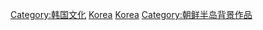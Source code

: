{{韓國行政區劃分類導航|背景作品}}

[[Category:韩国文化|Category:韩国文化]]
[[Category:各国背景作品|Korea]]
[[Category:亚洲背景作品|Korea]]
[[Category:朝鲜半岛背景作品|Category:朝鲜半岛背景作品]]